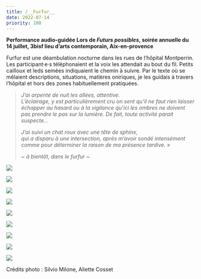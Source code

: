 ```yaml
---
title: /__Furfur__
date: 2022-07-14
priority: 100
---
```

**Performance audio-guidée Lors de *Futurs possibles*, soirée annuelle du 14 juillet, 3bisf lieu d’arts contemporain, Aix-en-provence**

Furfur est une déambulation nocturne dans les rues de l’hôpital Montperrin. Les participant·e·s téléphonaient et la voix les attendait au bout du fil. Petits cailloux et leds semées indiquaient le chemin à suivre.
Par le texte où se mêlaient descriptions, situations, matières oniriques, je les guidais à travers l’hôpital et hors des zones habituellement pratiquées.

> *J’ai arpenté de nuit les allées, attentive.*\
> *L’éclairage, y est particulièrement cru on sent qu’il ne faut rien laisser échapper au hasard ou à la vigilance qu’ici les ombres ne doivent pas prendre le pas sur la lumière. De fait, toute activité parait suspecte…*
>
> *J’ai suivi un chat roux avec une tête de sphinx,*\
> *qui a disparu à une intersection, après m’avoir sondé intensément comme pour déterminer la raison de ma présence tardive. »*
>
> *\~ à bientôt, dans le furfur \~*



![](src/assets/images/projects/furfur/0.jpg)

![](src/assets/images/projects/furfur/1.jpg)

![](src/assets/images/projects/furfur/2.jpg)

![](src/assets/images/projects/furfur/3-3bisf-futurspossibles-Reportage-SilvioMilone-452-copie-1024x670.jpg)

![](src/assets/images/projects/furfur/3.jpg)

![](src/assets/images/projects/furfur/5-3bisF-futurspossibles-reportage-silvioMilone-472-copie-1024x683.jpg)

![](src/assets/images/projects/furfur/8-aliettecosset-3bisf-14juillet5-1024x684.jpg)

![](src/assets/images/projects/furfur/9-3bisf-futurspossibles-reportage-silviomilone-484-1024x683.jpg)

![](src/assets/images/projects/furfur/11_DSC02911_retouche-1024x576.jpg)

Crédits photo : Silvio Milone, Aliette Cosset
